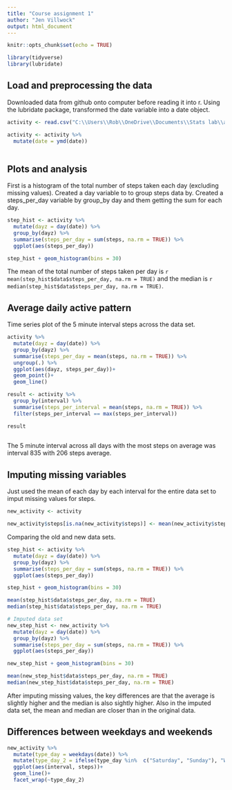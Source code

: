 ---
title: "Course assignment 1"
author: "Jen Villwock"
output: html_document
---

```{r setup, include=FALSE}
knitr::opts_chunk$set(echo = TRUE)

library(tidyverse)
library(lubridate)
```

## Load and preprocessing the data 

Downloaded data from github onto computer before reading it into r. Using the lubridate package, 
transformed the date variable into a date object.
```{r cars}

activity <- read.csv("C:\\Users\\Rob\\OneDrive\\Documents\\Stats lab\\activity.csv")

activity <- activity %>% 
  mutate(date = ymd(date))
  
```

## Plots and analysis 

First is a histogram of the total number of steps taken each day (excluding missing values). Created a day variable to to group steps data by. Created a steps_per_day variable by group_by day and them getting the sum for each day. 

```{r}
step_hist <- activity %>% 
  mutate(dayz = day(date)) %>% 
  group_by(dayz) %>% 
  summarise(steps_per_day = sum(steps, na.rm = TRUE)) %>% 
  ggplot(aes(steps_per_day))

step_hist + geom_histogram(bins = 30)

```

The mean of the total number of steps taken per day is `r mean(step_hist$data$steps_per_day, na.rm = TRUE)` and the median is `r median(step_hist$data$steps_per_day, na.rm = TRUE)`.

## Average daily active pattern

Time series plot of the 5 minute interval steps across the data set. 
```{r}
activity %>% 
  mutate(dayz = day(date)) %>% 
  group_by(dayz) %>% 
  summarise(steps_per_day = mean(steps, na.rm = TRUE)) %>%
  ungroup(.) %>% 
  ggplot(aes(dayz, steps_per_day))+
  geom_point()+
  geom_line()

result <- activity %>% 
  group_by(interval) %>% 
  summarise(steps_per_interval = mean(steps, na.rm = TRUE)) %>% 
  filter(steps_per_interval == max(steps_per_interval))

result
  
```

The 5 minute interval across all days with the most steps on average was interval 835 with 206 steps average.

## Imputing missing variables

Just used the mean of each day by each interval for the entire data set to imput missing values for steps.
```{r}
new_activity <- activity

new_activity$steps[is.na(new_activity$steps)] <- mean(new_activity$steps,na.rm = TRUE)

```

Comparing the old and new data sets. 
```{r}
step_hist <- activity %>% 
  mutate(dayz = day(date)) %>% 
  group_by(dayz) %>% 
  summarise(steps_per_day = sum(steps, na.rm = TRUE)) %>% 
  ggplot(aes(steps_per_day))

step_hist + geom_histogram(bins = 30)

mean(step_hist$data$steps_per_day, na.rm = TRUE)
median(step_hist$data$steps_per_day, na.rm = TRUE)

# Imputed data set
new_step_hist <- new_activity %>% 
  mutate(dayz = day(date)) %>% 
  group_by(dayz) %>% 
  summarise(steps_per_day = sum(steps, na.rm = TRUE)) %>% 
  ggplot(aes(steps_per_day))

new_step_hist + geom_histogram(bins = 30)

mean(new_step_hist$data$steps_per_day, na.rm = TRUE)
median(new_step_hist$data$steps_per_day, na.rm = TRUE)

```

After imputing missing values, the key differences are that the average is slightly higher and the median is also sightly higher. Also in the imputed data set, the mean and median are closer than in the original data. 


## Differences between weekdays and weekends 
```{r}
new_activity %>% 
  mutate(type_day = weekdays(date)) %>% 
  mutate(type_day_2 = ifelse(type_day %in%  c("Saturday", "Sunday"), "Weekend", "Weekday")) %>%
  ggplot(aes(interval, steps))+
  geom_line()+
  facet_wrap(~type_day_2)
  
```

